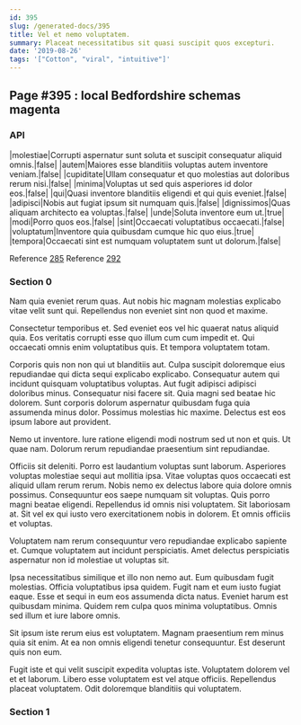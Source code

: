 ```yaml
---
id: 395
slug: /generated-docs/395
title: Vel et nemo voluptatem.
summary: Placeat necessitatibus sit quasi suscipit quos excepturi.
date: '2019-08-26'
tags: '["Cotton", "viral", "intuitive"]'
---
```

## Page #395 : local Bedfordshire schemas magenta

### API

|molestiae|Corrupti aspernatur sunt soluta et suscipit consequatur aliquid omnis.|false|
|autem|Maiores esse blanditiis voluptas autem inventore veniam.|false|
|cupiditate|Ullam consequatur et quo molestias aut doloribus rerum nisi.|false|
|minima|Voluptas ut sed quis asperiores id dolor eos.|false|
|qui|Quasi inventore blanditiis eligendi et qui quis eveniet.|false|
|adipisci|Nobis aut fugiat ipsum sit numquam quis.|false|
|dignissimos|Quas aliquam architecto ea voluptas.|false|
|unde|Soluta inventore eum ut.|true|
|modi|Porro quos eos.|false|
|sint|Occaecati voluptatibus occaecati.|false|
|voluptatum|Inventore quia quibusdam cumque hic quo eius.|true|
|tempora|Occaecati sint est numquam voluptatem sunt ut dolorum.|false|

Reference [285](/generated-docs/285)
Reference [292](/generated-docs/292)


### Section 0
Nam quia eveniet rerum quas. Aut nobis hic magnam molestias explicabo vitae velit sunt qui. Repellendus non eveniet sint non quod et maxime.
 Consectetur temporibus et. Sed eveniet eos vel hic quaerat natus aliquid quia. Eos veritatis corrupti esse quo illum cum cum impedit et. Qui occaecati omnis enim voluptatibus quis. Et tempora voluptatem totam.
 Corporis quis non non qui ut blanditiis aut. Culpa suscipit doloremque eius repudiandae qui dicta sequi explicabo explicabo. Consequatur autem qui incidunt quisquam voluptatibus voluptas. Aut fugit adipisci adipisci doloribus minus. Consequatur nisi facere sit. Quia magni sed beatae hic dolorem.
Sunt corporis dolorum aspernatur quibusdam fuga quia assumenda minus dolor. Possimus molestias hic maxime. Delectus est eos ipsum labore aut provident.
 Nemo ut inventore. Iure ratione eligendi modi nostrum sed ut non et quis. Ut quae nam. Dolorum rerum repudiandae praesentium sint repudiandae.
 Officiis sit deleniti. Porro est laudantium voluptas sunt laborum. Asperiores voluptas molestiae sequi aut mollitia ipsa. Vitae voluptas quos occaecati est aliquid ullam rerum rerum. Nobis nemo ex delectus labore quia dolore omnis possimus.
Consequuntur eos saepe numquam sit voluptas. Quis porro magni beatae eligendi. Repellendus id omnis nisi voluptatem. Sit laboriosam at. Sit vel ex qui iusto vero exercitationem nobis in dolorem. Et omnis officiis et voluptas.
 Voluptatem nam rerum consequuntur vero repudiandae explicabo sapiente et. Cumque voluptatem aut incidunt perspiciatis. Amet delectus perspiciatis aspernatur non id molestiae ut voluptas sit.
 Ipsa necessitatibus similique et illo non nemo aut. Eum quibusdam fugit molestias. Officia voluptatibus ipsa quidem. Fugit nam et eum iusto fugiat eaque. Esse et sequi in eum eos assumenda dicta natus.
Eveniet harum est quibusdam minima. Quidem rem culpa quos minima voluptatibus. Omnis sed illum et iure labore omnis.
 Sit ipsum iste rerum eius est voluptatem. Magnam praesentium rem minus quia sit enim. At ea non omnis eligendi tenetur consequuntur. Est deserunt quis non eum.
 Fugit iste et qui velit suscipit expedita voluptas iste. Voluptatem dolorem vel et et laborum. Libero esse voluptatem est vel atque officiis. Repellendus placeat voluptatem. Odit doloremque blanditiis qui voluptatem.
### Section 1

